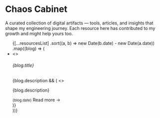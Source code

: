 

# Chaos Cabinet

<AnimatedName />

A curated collection of digital artifacts — tools, articles, and insights that shape my engineering journey. Each resource here has contributed to my growth and might help yours too.

<ul className="list-disc pl-5 space-y-2 marker:text-gray-700 dark:marker:text-gray-300">
  {[...resourcesList]
    .sort((a, b) => new Date(b.date) - new Date(a.date))
    .map((blog) => (
      <li key={blog.slug} className="transition-all duration-300 hover:translate-x-1">
        <Link href={`/writings/${blog.slug}`} className="no-underline">
          <>
            <h6 className="pl-1 text-gray-700 dark:text-gray-300 font-medium group-hover:text-indigo-500 dark:group-hover:text-indigo-300">
              {blog.title}
            </h6>
            {blog.description && (
              <>
              <p className="text-gray-700 dark:text-gray-300 font-light m-0 text-sm">
                {blog.description}
              </p>
              <div className="flex items-center space-x-2 pl-1">
                <Small>{blog.date}</Small>
                <span className="text-sm text-indigo-500 dark:text-indigo-300 font-medium hover:underline">
                  Read more →
                </span>
              </div>
              </>
            )}
          </>
        </Link>
      </li>
    ))}
</ul>